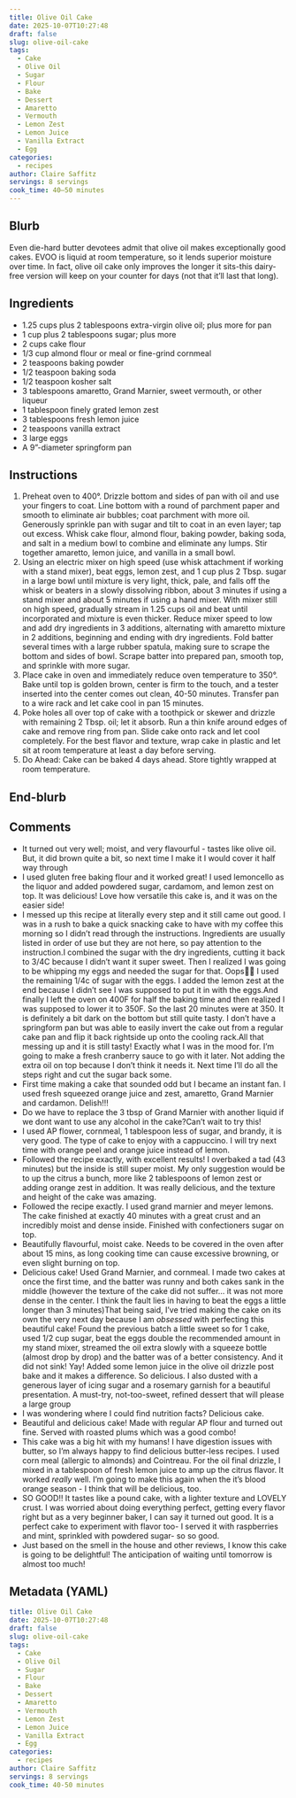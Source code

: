 ```yaml
---
title: Olive Oil Cake
date: 2025-10-07T10:27:48
draft: false
slug: olive-oil-cake
tags:
  - Cake
  - Olive Oil
  - Sugar
  - Flour
  - Bake
  - Dessert
  - Amaretto
  - Vermouth
  - Lemon Zest
  - Lemon Juice
  - Vanilla Extract
  - Egg
categories:
  - recipes
author: Claire Saffitz
servings: 8 servings
cook_time: 40–50 minutes
---
```

## Blurb

Even die-hard butter devotees admit that olive oil makes exceptionally good cakes. EVOO is liquid at room temperature, so it lends superior moisture over time. In fact, olive oil cake only improves the longer it sits-this dairy-free version will keep on your counter for days (not that it'll last that long).

## Ingredients

- 1.25 cups plus 2 tablespoons extra-virgin olive oil; plus more for pan
- 1 cup plus 2 tablespoons sugar; plus more
- 2 cups cake flour
- 1/3 cup almond flour or meal or fine-grind cornmeal
- 2 teaspoons baking powder
- 1/2 teaspoon baking soda
- 1/2 teaspoon kosher salt
- 3 tablespoons amaretto, Grand Marnier, sweet vermouth, or other liqueur
- 1 tablespoon finely grated lemon zest
- 3 tablespoons fresh lemon juice
- 2 teaspoons vanilla extract
- 3 large eggs
- A 9"-diameter springform pan

## Instructions

1. Preheat oven to 400°. Drizzle bottom and sides of pan with oil and use your fingers to coat. Line bottom with a round of parchment paper and smooth to eliminate air bubbles; coat parchment with more oil. Generously sprinkle pan with sugar and tilt to coat in an even layer; tap out excess. Whisk cake flour, almond flour, baking powder, baking soda, and salt in a medium bowl to combine and eliminate any lumps. Stir together amaretto, lemon juice, and vanilla in a small bowl.
2. Using an electric mixer on high speed (use whisk attachment if working with a stand mixer), beat eggs, lemon zest, and 1 cup plus 2 Tbsp. sugar in a large bowl until mixture is very light, thick, pale, and falls off the whisk or beaters in a slowly dissolving ribbon, about 3 minutes if using a stand mixer and about 5 minutes if using a hand mixer. With mixer still on high speed, gradually stream in 1.25 cups oil and beat until incorporated and mixture is even thicker. Reduce mixer speed to low and add dry ingredients in 3 additions, alternating with amaretto mixture in 2 additions, beginning and ending with dry ingredients. Fold batter several times with a large rubber spatula, making sure to scrape the bottom and sides of bowl. Scrape batter into prepared pan, smooth top, and sprinkle with more sugar.
3. Place cake in oven and immediately reduce oven temperature to 350°. Bake until top is golden brown, center is firm to the touch, and a tester inserted into the center comes out clean, 40-50 minutes. Transfer pan to a wire rack and let cake cool in pan 15 minutes.
4. Poke holes all over top of cake with a toothpick or skewer and drizzle with remaining 2 Tbsp. oil; let it absorb. Run a thin knife around edges of cake and remove ring from pan. Slide cake onto rack and let cool completely. For the best flavor and texture, wrap cake in plastic and let sit at room temperature at least a day before serving.
5. Do Ahead: Cake can be baked 4 days ahead. Store tightly wrapped at room temperature.

## End-blurb



## Comments

- It turned out very well; moist, and very flavourful - tastes like olive oil. But, it did brown quite a bit, so next time I make it I would cover it half way through
- I used gluten free baking flour and it worked great! I used lemoncello as the liquor and added powdered sugar, cardamom, and lemon zest on top. It was delicious! Love how versatile this cake is, and it was on the easier side!
- I messed up this recipe at literally every step and it still came out good. I was in a rush to bake a quick snacking cake to have with my coffee this morning so I didn't read through the instructions. Ingredients are usually listed in order of use but they are not here, so pay attention to the instruction.I combined the sugar with the dry ingredients, cutting it back to 3/4C because I didn't want it super sweet. Then I realized I was going to be whipping my eggs and needed the sugar for that. Oops🤦‍♀️ I used the remaining 1/4c of sugar with the eggs. I added the lemon zest at the end because I didn't see I was supposed to put it in with the eggs.And finally I left the oven on 400F for half the baking time and then realized I was supposed to lower it to 350F. So the last 20 minutes were at 350. It is definitely a bit dark on the bottom but still quite tasty. I don't have a springform pan but was able to easily invert the cake out from a regular cake pan and flip it back rightside up onto the cooling rack.All that messing up and it is still tasty! Exactly what I was in the mood for. I'm going to make a fresh cranberry sauce to go with it later. Not adding the extra oil on top because I don't think it needs it. Next time I'll do all the steps right and cut the sugar back some.
- First time making a cake that sounded odd but I became an instant fan. I used fresh squeezed orange juice and zest, amaretto, Grand Marnier and cardamon. Delish!!!
- Do we have to replace the 3 tbsp of Grand Marnier with another liquid if we dont want to use any alcohol in the cake?Can't wait to try this!
- I used AP flower, cornmeal, 1 tablespoon less of sugar, and brandy, it is very good. The type of cake to enjoy with a cappuccino. I will try next time with orange peel and orange juice instead of lemon.
- Followed the recipe exactly, with excellent results! I overbaked a tad (43 minutes) but the inside is still super moist. My only suggestion would be to up the citrus a bunch, more like 2 tablespoons of lemon zest or adding orange zest in addition. It was really delicious, and the texture and height of the cake was amazing.
- Followed the recipe exactly. I used grand marnier and meyer lemons. The cake finished at exactly 40 minutes with a great crust and an incredibly moist and dense inside. Finished with confectioners sugar on top.
- Beautifully flavourful, moist cake. Needs to be covered in the oven after about 15 mins, as long cooking time can cause excessive browning, or even slight burning on top.
- Delicious cake! Used Grand Marnier, and cornmeal. I made two cakes at once the first time, and the batter was runny and both cakes sank in the middle (however the texture of the cake did not suffer... it was not more dense in the center. I think the fault lies in having to beat the eggs a little longer than 3 minutes)That being said, I've tried making the cake on its own the very next day because I am *obsessed* with perfecting this beautiful cake! Found the previous batch a little sweet so for 1 cake, used 1/2 cup sugar, beat the eggs double the recommended amount in my stand mixer, streamed the oil extra slowly with a squeeze bottle (almost drop by drop) and the batter was of a better consistency. And it did not sink! Yay! Added some lemon juice in the olive oil drizzle post bake and it makes a difference. So delicious. I also dusted with a generous layer of icing sugar and a rosemary garnish for a beautiful presentation. A must-try, not-too-sweet, refined dessert that will please a large group
- I was wondering where I could find nutrition facts? Delicious cake.
- Beautiful and delicious cake! Made with regular AP flour and turned out fine. Served with roasted plums which was a good combo!
- This cake was a big hit with my humans! I have digestion issues with butter, so I'm always happy to find delicious butter-less recipes. I used corn meal (allergic to almonds) and Cointreau. For the oil final drizzle, I mixed in a tablespoon of fresh lemon juice to amp up the citrus flavor. It worked *really* well. I'm going to make this again when the it's blood orange season - I think that will be delicious, too.
- SO GOOD!! It tastes like a pound cake, with a lighter texture and LOVELY crust. I was worried about doing everything perfect, getting every flavor right but as a very beginner baker, I can say it turned out good. It is a perfect cake to experiment with flavor too- I served it with raspberries and mint, sprinkled with powdered sugar- so so good.
- Just based on the smell in the house and other reviews, I know this cake is going to be delightful! The anticipation of waiting until tomorrow is almost too much!


## Metadata (YAML)

```yaml
title: Olive Oil Cake
date: 2025-10-07T10:27:48
draft: false
slug: olive-oil-cake
tags:
  - Cake
  - Olive Oil
  - Sugar
  - Flour
  - Bake
  - Dessert
  - Amaretto
  - Vermouth
  - Lemon Zest
  - Lemon Juice
  - Vanilla Extract
  - Egg
categories:
  - recipes
author: Claire Saffitz
servings: 8 servings
cook_time: 40-50 minutes
```
